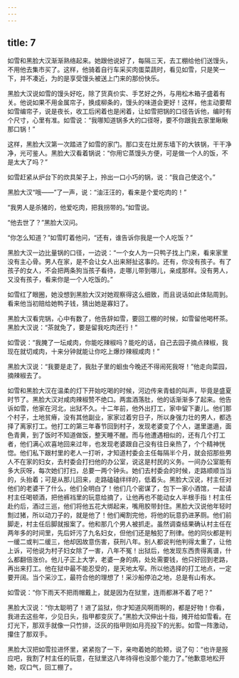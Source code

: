 ```yaml
---
---
---
```

title: 7
---




如雪和黑脸大汉渐渐熟络起来。她跟他说好了，每隔三天，去工棚给他们送馒头，不用他去集市买了。这样，他骑着自行车采买肉蛋菜蔬时，看见如雪，只是笑一下，并不凑近，为的是享受馒头被送上门来的那份快乐。

黑脸大汉说如雪的馒头好吃，除了货真价实、手艺好之外，与用松木箱子盛着有关。他说如果不用金属帘子，换成柳条的，馒头的味道会更好！这样，他主动要帮如雪编帘子，说是夜长，收工后闲着也是闲着，让如雪把锅的口径告诉他，编时有个尺寸，心里有准。如雪说：“我哪知道锅多大的口径呀，要不你跟我去家里瞅瞅那口锅！”

这样，黑脸大汉第一次踏进了如雪的家门。那口支在灶房东墙下的大铁锅，干干净净，光可鉴人。黑脸大汉看着锅说：“你用它蒸馒头方便，可是做一个人的饭，不是太大了吗？”

如雪赶紧从炉台下的炊具架子上，拎出一口小巧的锅，说：“我自己使这个。”

黑脸大汉“哦——”了一声，说：“油汪汪的，看来是个爱吃肉的！”

“我男人是杀猪的，他爱吃肉，把我拐带的。”如雪说。

“他去世了？”黑脸大汉问。

“你怎么知道？”如雪盯着他问，“还有，谁告诉你我是一个人吃饭？”

黑脸大汉一边比量锅的口径，一边说：“一个女人为一只鸭子找上门来，看来家里没有主心骨。男人在家，是不会让女人出来掰扯这事的。还有，你没有孩子。有了孩子的女人，不会把两条狗当孩子看待，走哪儿带到哪儿，亲成那样。没有男人，又没有孩子，看来你是一个人吃饭的。”

如雪红了眼圈，她没想到黑脸大汉对她观察得这么细致，而且说话如此体贴周到。看来他当初赔给她鸭子钱，猜出她是寡妇了。

黑脸大汉看完锅，心中有数了，他告辞如雪，要回工棚的时候，如雪留他喝杯茶。黑脸大汉说：“茶就免了，要是留我吃肉还行！”

如雪说：“我腌了一坛咸肉，你能吃辣椒吗？能吃的话，自己去园子摘点辣椒，我现在就切咸肉，十来分钟就能让你吃上爆炒辣椒咸肉！”

黑脸大汉说：“我要是走了，我肚子里的蛔虫今晚还不得闹死我呀！”他走向菜园，摘辣椒去了。

如雪和黑脸大汉在温柔的灯下开始吃喝的时候，河边传来青蛙的叫声，毕竟是盛夏时节了。黑脸大汉对咸肉辣椒赞不绝口。两盅酒落肚，他的话渐渐多了起来。他告诉如雪，他家在河北，出狱不久。十二年前，他外出打工，家中留下妻儿。他们那个村子，土地贫瘠，没有其他副业，家家过着穷日子，所以身强力壮的男人，都选择了离家打工。他打工的第三年春节回到村子，发现老婆变了个人，邋里邋遢，面色青黄，到了饭时不知道做饭，整天睡不醒。而与他遭遇相似的，还有几个打工者，他们满心欢喜地回来过年，也发现老婆跟自己没有往日亲热了，个个精神恍惚。他们私下跟村里的老人一打听，才知道村委会主任每隔半个月，就会招那些男人不在家的妇女，去村委会打扫他的办公室，说这是村民的义务。一间办公室能有多大灰呀，每次她们打扫，总要一两个钟头。她们去村委会的时候，走路顺顺当当的，头抬着；可是从那儿回来，走路磕磕绊绊的，低着头。黑脸大汉说，村主任对他们的老婆干了什么，他们全明白了！他们几个密谋了，包下一家小酒馆，一起请村主任喝顿酒，把他裤裆里的玩意给摘了，让他再也不能动女人半根手指！村主任赴约后，酒过三巡，他们将他五花大绑起来，嘴用胶带封住。黑脸大汉说他年轻时劁过猪，所以动刀子的，就是他了！他们阉割完他，将他的玩意扔进茅厕。他们前脚走，村主任后脚就报案了。他和那几个男人被抓走。虽然调查结果确认村主任在两年多的时间里，先后奸污了九名妇女，但他们还是触犯了刑律。他的同伙都是判一缓二或判二缓三，他却因故意伤害，获刑八年。别人都说判他判得太重了，让他上诉，可他说为村子妇女除了一害，八年不冤！出狱后，他发现东西贵得离谱，什么都翻倍涨价。他儿子正上大学，老婆一身的病，处处需要钱，他只好回到老路，再出来打工。他在狱中最不能忍受的，是天地太窄。所以他选择的打工地点，一定要开阔。当个采沙工，最符合他的理想了！采沙船停泊之地，总是有山有水。

如雪说：“你下雨天不把雨帽戴上，就是因为在狱里，连雨都淋不着了吧？”

黑脸大汉说：“你太聪明了！进了监狱，你才知道风啊雨啊的，都是好物！你看，我进去这些年，少见日头，指甲都变灰了。”黑脸大汉伸出十指，摊开给如雪看。在灯光下，那双手就像一只竹排，泛灰的指甲则如月亮投下的光影。如雪一阵激动，攥住了那双手。

黑脸大汉把如雪拉进怀里，紧紧抱了一下，亲吻着她的脸颊，说了句：“也许是报应吧，我割了村主任的玩意，在狱里这八年待得也没那个能力了。”他歉意地松开她，叹口气，回工棚了。
